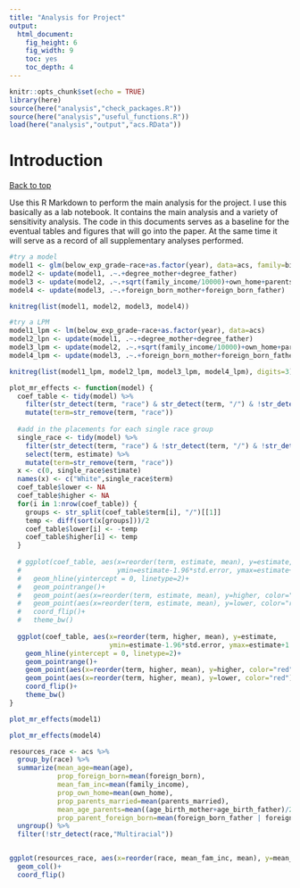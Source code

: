 ```yaml
---
title: "Analysis for Project"
output: 
  html_document: 
    fig_height: 6
    fig_width: 9
    toc: yes
    toc_depth: 4
---
```


```r
knitr::opts_chunk$set(echo = TRUE)
library(here)
source(here("analysis","check_packages.R"))
source(here("analysis","useful_functions.R"))
load(here("analysis","output","acs.RData"))
```

# Introduction
<a href="#top">Back to top</a>

Use this R Markdown to perform the main analysis for the project. I use this basically as a lab notebook. It contains the main analysis and a variety of sensitivity analysis. The code in this documents serves as a baseline for the eventual tables and figures that will go into the paper. At the same time it will serve as a record of all supplementary analyses performed. 


```r
#try a model
model1 <- glm(below_exp_grade~race+as.factor(year), data=acs, family=binomial)
model2 <- update(model1, .~.+degree_mother+degree_father)
model3 <- update(model2, .~.+sqrt(family_income/10000)+own_home+parents_married)
model4 <- update(model3, .~.+foreign_born_mother+foreign_born_father)

knitreg(list(model1, model2, model3, model4))
```

```r
#try a LPM
model1_lpm <- lm(below_exp_grade~race+as.factor(year), data=acs)
model2_lpn <- update(model1, .~.+degree_mother+degree_father)
model3_lpm <- update(model2, .~.+sqrt(family_income/10000)+own_home+parents_married)
model4_lpm <- update(model3, .~.+foreign_born_mother+foreign_born_father)

knitreg(list(model1_lpm, model2_lpm, model3_lpm, model4_lpm), digits=3)
```

```r
plot_mr_effects <- function(model) {
  coef_table <- tidy(model) %>%
    filter(str_detect(term, "race") & str_detect(term, "/") & !str_detect(term, "Multiracial")) %>%
    mutate(term=str_remove(term, "race"))
  
  #add in the placements for each single race group
  single_race <- tidy(model) %>%
    filter(str_detect(term, "race") & !str_detect(term, "/") & !str_detect(term, "Multiracial")) %>%
    select(term, estimate) %>%
    mutate(term=str_remove(term, "race"))
  x <- c(0, single_race$estimate)
  names(x) <- c("White",single_race$term)
  coef_table$lower <- NA
  coef_table$higher <- NA
  for(i in 1:nrow(coef_table)) {
    groups <- str_split(coef_table$term[i], "/")[[1]]
    temp <- diff(sort(x[groups]))/2
    coef_table$lower[i] <- -temp
    coef_table$higher[i] <- temp
  }
  
  # ggplot(coef_table, aes(x=reorder(term, estimate, mean), y=estimate, 
  #                        ymin=estimate-1.96*std.error, ymax=estimate+1.96*std.error))+
  #   geom_hline(yintercept = 0, linetype=2)+
  #   geom_pointrange()+
  #   geom_point(aes(x=reorder(term, estimate, mean), y=higher, color="red"))+
  #   geom_point(aes(x=reorder(term, estimate, mean), y=lower, color="red"))+
  #   coord_flip()+
  #   theme_bw()
  
  ggplot(coef_table, aes(x=reorder(term, higher, mean), y=estimate, 
                         ymin=estimate-1.96*std.error, ymax=estimate+1.96*std.error))+
    geom_hline(yintercept = 0, linetype=2)+
    geom_pointrange()+
    geom_point(aes(x=reorder(term, higher, mean), y=higher, color="red"))+
    geom_point(aes(x=reorder(term, higher, mean), y=lower, color="red"))+
    coord_flip()+
    theme_bw()
}
```


```r
plot_mr_effects(model1)
```

```r
plot_mr_effects(model4)
```

```r
resources_race <- acs %>% 
  group_by(race) %>%
  summarize(mean_age=mean(age),
            prop_foreign_born=mean(foreign_born),
            mean_fam_inc=mean(family_income),
            prop_own_home=mean(own_home),
            prop_parents_married=mean(parents_married),
            mean_age_parents=mean((age_birth_mother+age_birth_father)/2),
            prop_parent_foreign_born=mean(foreign_born_father | foreign_born_mother)) %>%
  ungroup() %>%
  filter(!str_detect(race,"Multiracial"))


ggplot(resources_race, aes(x=reorder(race, mean_fam_inc, mean), y=mean_fam_inc))+
  geom_col()+
  coord_flip()
```
